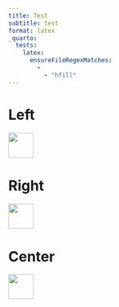 ```yaml
---
title: Test
subtitle: test
format: latex
_quarto:
  tests:
    latex:
      ensureFileRegexMatches:
        - 
          - "hfill"
---
```


# Left

![](./dummy.png){width=50 fig-align="left"}

# Right

![](./dummy.png){width=50 fig-align="right"}

# Center

![](./dummy.png){width=50 fig-align="center"}

